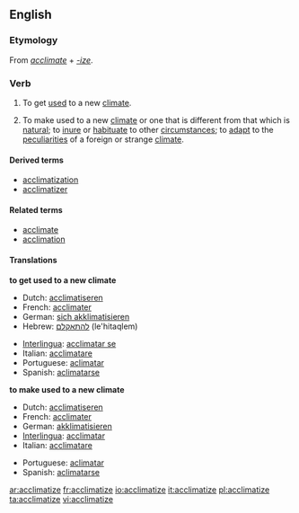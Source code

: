 ==English==
===Etymology===
From ''[[acclimate]]'' + ''[[-ize]]''.

===Verb===
{{en-verb|acclimatiz|ing}}

# {{intransitive}} To get [[used]] to a new [[climate]].
# {{transitive}} To make used to a new [[climate]] or one that is different from that which is [[natural]]; to [[inure]] or [[habituate]] to other [[circumstance]]s; to [[adapt]] to the [[peculiarities]] of a foreign or strange [[climate]].

====Derived terms====
* [[acclimatization]]
* [[acclimatizer]]

====Related terms====
* [[acclimate]]
* [[acclimation]]

====Translations====
'''to get used to a new climate'''
{{top}}
* Dutch: [[acclimatiseren]]
* French: [[acclimater]]
* German: [[sich akklimatisieren]]
* Hebrew: [[להתאקלם]] (le'hitaqlem)
{{mid}}
* [[Interlingua]]: [[acclimatar se]]
* Italian: [[acclimatare]]
* Portuguese: [[aclimatar]]
* Spanish: [[aclimatarse]]
{{bottom}}

'''to make used to a new climate'''
{{top}}
* Dutch: [[acclimatiseren]]
* French: [[acclimater]]
* German: [[akklimatisieren]]
* [[Interlingua]]: [[acclimatar]]
* Italian: [[acclimatare]]
{{mid}}
* Portuguese: [[aclimatar]]
* Spanish: [[aclimatarse]]
{{bottom}}

[[ar:acclimatize]]
[[fr:acclimatize]]
[[io:acclimatize]]
[[it:acclimatize]]
[[pl:acclimatize]]
[[ta:acclimatize]]
[[vi:acclimatize]]